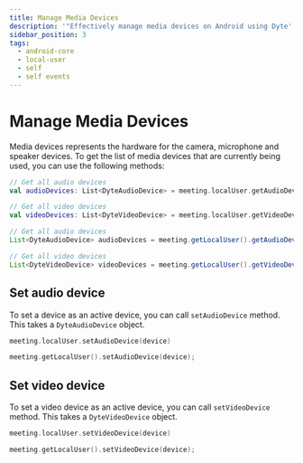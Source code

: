 ```yaml
---
title: Manage Media Devices
description: '"Effectively manage media devices on Android using Dyte''s documentation'
sidebar_position: 3
tags:
  - android-core
  - local-user
  - self
  - self events
---
```


# Manage Media Devices

Media devices represents the hardware for the camera, microphone and speaker
devices. To get the list of media devices that are currently being used, you can
use the following methods:

<Tabs groupId="android-core-local-user">
  <TabItem value="kotlin" label="Kotlin" default>

```kotlin
// Get all audio devices
val audioDevices: List<DyteAudioDevice> = meeting.localUser.getAudioDevices()

// Get all video devices
val videoDevices: List<DyteVideoDevice> = meeting.localUser.getVideoDevices()
```

  </TabItem>

  <TabItem value="java" label="Java" default>

```java
// Get all audio devices
List<DyteAudioDevice> audioDevices = meeting.getLocalUser().getAudioDevices();

// Get all video devices
List<DyteVideoDevice> videoDevices = meeting.getLocalUser().getVideoDevices();
```

  </TabItem>
</Tabs>

## Set audio device

To set a device as an active device, you can call `setAudioDevice` method. This
takes a `DyteAudioDevice` object.

<Tabs groupId="android-core-local-user">
  <TabItem value="kotlin" label="Kotlin" default>

```kotlin
meeting.localUser.setAudioDevice(device)
```

  </TabItem>

  <TabItem value="java" label="Java" default>

```kotlin
meeting.getLocalUser().setAudioDevice(device);
```

  </TabItem>
</Tabs>

## Set video device

To set a video device as an active device, you can call `setVideoDevice` method.
This takes a `DyteVideoDevice` object.

<Tabs groupId="android-core-local-user">
  <TabItem value="kotlin" label="Kotlin" default>

```kotlin
meeting.localUser.setVideoDevice(device)
```

  </TabItem>

  <TabItem value="java" label="Java" default>

```kotlin
meeting.getLocalUser().setVideoDevice(device);
```

  </TabItem>
</Tabs>

<head>
  <title>Android Core Manage Media Devices</title>
  <meta
    name="description"
    content="Effectively manage media devices on Android using Dyte's documentation, ensuring seamless user experiences."
  />
</head>
